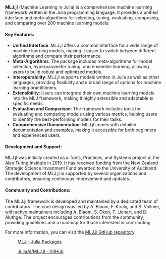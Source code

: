 **MLJ.jl** (Machine Learning in Julia) is a comprehensive machine learning framework written in the Julia programming language. It provides a unified interface and meta-algorithms for selecting, tuning, evaluating, composing, and comparing over 200 machine learning models.

#### Key Features:
- **Unified Interface**: MLJ.jl offers a common interface for a wide range of machine learning models, making it easier to switch between different algorithms and compare their performance.
- **Meta-Algorithms**: The package includes meta-algorithms for model selection, hyperparameter tuning, and ensemble learning, allowing users to build robust and optimized models.
- **Interoperability**: MLJ.jl supports models written in Julia as well as other languages, providing flexibility and a broad range of options for machine learning practitioners.
- **Extensibility**: Users can integrate their own machine learning models into the MLJ framework, making it highly extensible and adaptable to specific needs.
- **Evaluation and Comparison**: The framework includes tools for evaluating and comparing models using various metrics, helping users to identify the best-performing models for their tasks.
- **Comprehensive Documentation**: MLJ.jl comes with detailed documentation and examples, making it accessible for both beginners and experienced users.

#### Development and Support:
MLJ.jl was initially created as a Tools, Practices, and Systems project at the Alan Turing Institute in 2019. It has received funding from the New Zealand Strategic Science Investment Fund awarded to the University of Auckland. The development of MLJ.jl is supported by several organizations and contributors, ensuring continuous improvement and updates.

#### Community and Contributions:
The MLJ.jl framework is developed and maintained by a dedicated team of contributors. The core design was led by A. Blaom, F. Kiraly, and S. Vollmer, with active maintainers including A. Blaom, S. Okon, T. Lienart, and D. Aluthge. The project encourages contributions from the community, providing guidelines and a roadmap for those interested in contributing.

For more information, you can visit the [MLJ.jl GitHub repository](https://github.com/JuliaAI/MLJ.jl).

: [MLJ - Julia Packages](https://juliapackages.com/p/mlj)
: [JuliaAI/MLJ.jl - GitHub](https://github.com/JuliaAI/MLJ.jl)
